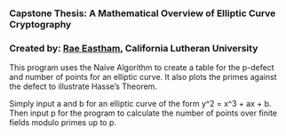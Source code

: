 ### Capstone Thesis: A Mathematical Overview of Elliptic Curve Cryptography
### Created by: [Rae Eastham](mailto:reastham@callutheran.edu), California Lutheran University

This program uses the Naive Algorithm to create a table for the p-defect and number of points for an elliptic curve. It also plots the primes against the defect to illustrate Hasse's Theorem. 

Simply input a and b for an elliptic curve of the form y^2 = x^3 + ax + b. Then input p for the program to calculate the number of points over finite fields modulo primes up to p.
